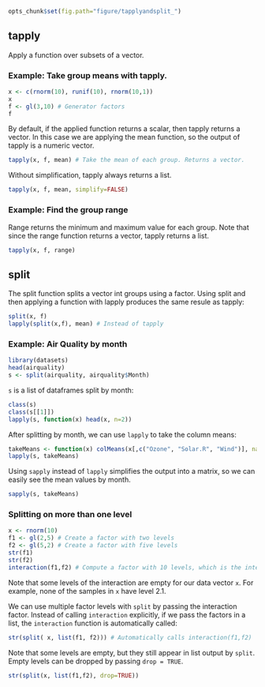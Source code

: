 <!--- tapply and split -->

```r
opts_chunk$set(fig.path="figure/tapplyandsplit_")
```

## tapply ##

Apply a function over subsets of a vector.

### Example: Take group means with tapply. ###



```r
x <- c(rnorm(10), runif(10), rnorm(10,1))
x
f <- gl(3,10) # Generator factors
f
```
By default, if the applied function returns a scalar, then tapply
returns a vector. In this case we are applying the mean function,
so the output of tapply is a numeric vector.
```r
tapply(x, f, mean) # Take the mean of each group. Returns a vector.
```

Without simplification, tapply always returns a list.

```r
tapply(x, f, mean, simplify=FALSE)
```

### Example: Find the group range ###

Range returns the minimum and maximum value for each group.
Note that since the range function returns a vector, tapply returns
a list.

```r
tapply(x, f, range)
```

## split ##

The split function splits a vector int groups using a factor.
Using split and then applying a function with lapply produces the same 
resule as tapply:

```r
split(x, f)
lapply(split(x,f), mean) # Instead of tapply
```

### Example: Air Quality by month ###

```r
library(datasets)
head(airquality)
s <- split(airquality, airquality$Month)
```

`s` is a list of dataframes split by month:

```r
class(s)
class(s[[1]])
lapply(s, function(x) head(x, n=2))
```


After splitting by month, we can use `lapply` to take the column means:

```r
takeMeans <- function(x) colMeans(x[,c("Ozone", "Solar.R", "Wind")], na.rm=TRUE)
lapply(s, takeMeans)
```

Using `sapply` instead of `lapply` simplifies the output into a matrix,
so we can easily see the mean values by month.

```r
sapply(s, takeMeans)
```

### Splitting on more than one level ###

```r
x <- rnorm(10)
f1 <- gl(2,5) # Create a factor with two levels
f2 <- gl(5,2) # Create a factor with five levels
str(f1)
str(f2)
interaction(f1,f2) # Compute a factor with 10 levels, which is the interaction of the two factors
```

Note that some levels of the interaction are empty for our data vector `x`. For example, none of the samples in `x` have level 2.1.

We can use multiple factor levels with `split` by passing the interaction
factor. Instead of calling `interaction` explicitly, if we pass the factors in a list, the `interaction` function is automatically called:

```r
str(split( x, list(f1, f2))) # Automatically calls interaction(f1,f2)
```

Note that some levels are empty, but they still appear in list output by
`split`.  Empty levels can be dropped by passing  `drop = TRUE`.

```r
str(split(x, list(f1,f2), drop=TRUE))
```